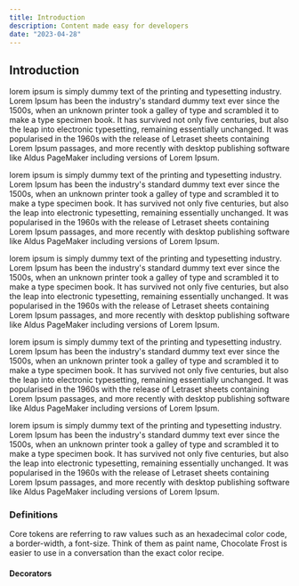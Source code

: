 ```yaml
---
title: Introduction
description: Content made easy for developers
date: "2023-04-28"
---
```


## Introduction

lorem ipsum is simply dummy text of the printing and typesetting industry. Lorem Ipsum has been the industry's standard
dummy text ever since the 1500s, when an unknown printer took a galley of type and scrambled it to make a type specimen
book. It has survived not only five centuries, but also the leap into electronic typesetting, remaining essentially
unchanged. It was popularised in the 1960s with the release of Letraset sheets containing Lorem Ipsum passages, and more
recently with desktop publishing software like Aldus PageMaker including versions of Lorem Ipsum.

lorem ipsum is simply dummy text of the printing and typesetting industry. Lorem Ipsum has been the industry's standard
dummy text ever since the 1500s, when an unknown printer took a galley of type and scrambled it to make a type specimen
book. It has survived not only five centuries, but also the leap into electronic typesetting, remaining essentially
unchanged. It was popularised in the 1960s with the release of Letraset sheets containing Lorem Ipsum passages, and more
recently with desktop publishing software like Aldus PageMaker including versions of Lorem Ipsum.

lorem ipsum is simply dummy text of the printing and typesetting industry. Lorem Ipsum has been the industry's standard
dummy text ever since the 1500s, when an unknown printer took a galley of type and scrambled it to make a type specimen
book. It has survived not only five centuries, but also the leap into electronic typesetting, remaining essentially
unchanged. It was popularised in the 1960s with the release of Letraset sheets containing Lorem Ipsum passages, and more
recently with desktop publishing software like Aldus PageMaker including versions of Lorem Ipsum.

lorem ipsum is simply dummy text of the printing and typesetting industry. Lorem Ipsum has been the industry's standard
dummy text ever since the 1500s, when an unknown printer took a galley of type and scrambled it to make a type specimen
book. It has survived not only five centuries, but also the leap into electronic typesetting, remaining essentially
unchanged. It was popularised in the 1960s with the release of Letraset sheets containing Lorem Ipsum passages, and more
recently with desktop publishing software like Aldus PageMaker including versions of Lorem Ipsum.

lorem ipsum is simply dummy text of the printing and typesetting industry. Lorem Ipsum has been the industry's standard
dummy text ever since the 1500s, when an unknown printer took a galley of type and scrambled it to make a type specimen
book. It has survived not only five centuries, but also the leap into electronic typesetting, remaining essentially
unchanged. It was popularised in the 1960s with the release of Letraset sheets containing Lorem Ipsum passages, and more
recently with desktop publishing software like Aldus PageMaker including versions of Lorem Ipsum.

### Definitions

Core tokens are referring to raw values such as an hexadecimal color code, a border-width, a font-size. Think of them as paint name, Chocolate Frost is easier to use in a conversation than the exact color recipe.

#### Decorators

<App />
